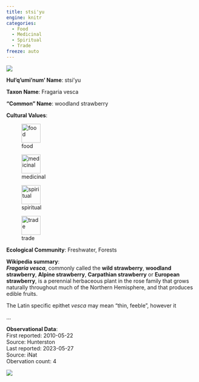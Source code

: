 ```yaml
---
title: stsi'yu
engine: knitr
categories:
  - Food
  - Medicinal
  - Spiritual
  - Trade
freeze: auto
---
```

![](https://inaturalist-open-data.s3.amazonaws.com/photos/134106423/medium.jpg){fig-alt="stsi'yu - woodland strawberry"}

**Hul'q'umi'num' Name**: stsi'yu

**Taxon Name**: Fragaria vesca

**"Common" Name**: woodland strawberry

**Cultural Values**:  

::: {layout-nrow=1 style="width:60%"}
![food](/files/food.svg){width=50px}

![medicinal](/files/medicinal.svg){width=50px}

![spiritual](/files/spiritual.svg){width=50px}

![trade](/files/trade.svg){width=50px}
:::

**Ecological Community**: Freshwater, Forests

**Wikipedia summary**:  
<i><b>Fragaria vesca</b></i>, commonly called the <b>wild strawberry</b>, <b>woodland strawberry</b>, <b>Alpine strawberry</b>, <b>Carpathian strawberry</b> or <b>European strawberry</b>, is a perennial herbaceous plant in the  rose family that grows naturally throughout much of the Northern Hemisphere, and that produces edible fruits.</p><p>The Latin specific epithet <i>vesca</i> may mean "thin, feeble", however it</p>...

**Observational Data**:   
First reported: 2010-05-22  
Source: Hunterston  
Last reported: 2023-05-27  
Source: iNat  
Obervation count: 4

![](community_dist.png)
